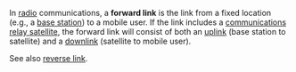In [[radio]] communications, a '''forward link''' is the link from a fixed location (e.g., a [[base station]]) to a mobile user. If the link includes a [[communications satellite|communications relay satellite]], the forward link will consist of both an [[uplink]] (base station to satellite) and a [[downlink]] (satellite to mobile user).

See also [[reverse link]].